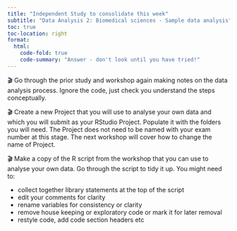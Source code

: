 ```yaml
---
title: "Independent Study to consolidate this week"
subtitle: "Data Analysis 2: Biomedical sciences - Sample data analysis"
toc: true
toc-location: right
format:
  html:
    code-fold: true
    code-summary: "Answer - don't look until you have tried!"
---
```


🎬 Go through the prior study and workshop again making notes on the 
data analysis process. Ignore the code, just check you understand the 
steps conceptually.

🎬 Create a new Project that you will use to analyse your own data and
which you will submit as your RStudio Project. Populate it with the 
folders you will need. The Project does not need to be named with your 
exam number at this stage. The next workshop will cover how to change 
the name of Project.

🎬 Make a copy of the R script from the workshop that you can use to
analyse your own data. Go through the script to tidy it up. You might
need to:

-   collect together library statements at the top of the script
-   edit your comments for clarity
-   rename variables for consistency or clarity
-   remove house keeping or exploratory code or mark it for later
    removal
-   restyle code, add code section headers etc
